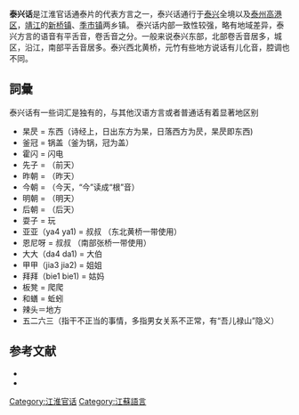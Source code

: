 {{No footnotes||time=2014-12-19}}
{{Infobox Language
|name= 泰兴話
|nativename= 
|familycolor = 漢藏語系
|region= [[中国|中国]]
|fam1= [[漢藏語系|漢藏語系]]
|fam2= [[漢語|漢語]]
|fam3= [[官话|官话]]
|fam4= [[淮語|淮語]]
|fam5= [[通泰方言|通泰方言]]
|fam6= [[如皋小片|如皋小片]]
|nation= 無
|agency= 無}}

'''泰兴话'''是江淮官话通泰片的代表方言之一，泰兴话通行于[[泰兴|泰兴]]全境以及[[泰州|泰州]][[高港区|高港区]]，[[靖江|靖江]]的[[新桥镇_(靖江市)|新桥镇]]、[[季市镇|季市镇]]两乡镇。
泰兴话内部一致性较强，略有地域差异，泰兴方言的语音有平舌音，卷舌音之分。一般来说泰兴东部，北部卷舌音居多，城区，沿江，南部平舌音居多。泰兴西北黄桥，元竹有些地方说话有儿化音，腔调也不同。

== 詞彙 ==
泰兴话有一些词汇是独有的，与其他汉语方言或者普通话有着显著地区别
*杲昃 = 东西（诗经上，日出东方为杲，日落西方为昃，杲昃即东西)
*釜冠 = 锅盖（釜为锅，冠为盖）
*霍闪 = 闪电
*先子 = （前天）
*昨朝 = （昨天）
*今朝 = （今天，“今”读成“根”音）
*明朝 = （明天）
*后朝 = （后天）
*耍子 = 玩
*亚亚（ya4 ya1) = 叔叔 （东北黄桥一带使用）
*恩尼呀 = 叔叔 （南部张桥一带使用）
*大大（da4 da1) = 大伯
*甲甲（jia3 jia2) = 姐姐
*拜拜（bie1 bie1) = 姑妈
*板凳 = 爬爬
*和蟮 = 蚯蚓
*辣头＝地方
*五二六三（指干不正当的事情，多指男女关系不正常，有“吾儿禄山”隐义）

== 参考文献 ==
* {{clref|顾黔|2001|ref= {{cite book | author= 顾黔 |title=  通泰方言音韵研究[M] |location = 南京 | publisher =  南京大学出版社 | year =2001年| ISBN = 730-503-546-7| language =zh-cn}}}}
* {{clref|吕耕樵|2003|ref = {{cite book | author = 吕耕樵 |title = 泰兴方言熟语拾零[M] |publisher = 中国文联出版社 |date =2003-09 |ISBN = 750-594-044-9 |language=zh-cn | pages = 244 頁}}}} <!--  {{tl|sfn}}、{{tl|cfn}}  with footnote  -->

{{淮語}}

[[Category:江淮官话|Category:江淮官话]]
[[Category:江蘇語言|Category:江蘇語言]]

{{SinoTibetan-lang-stub}}
